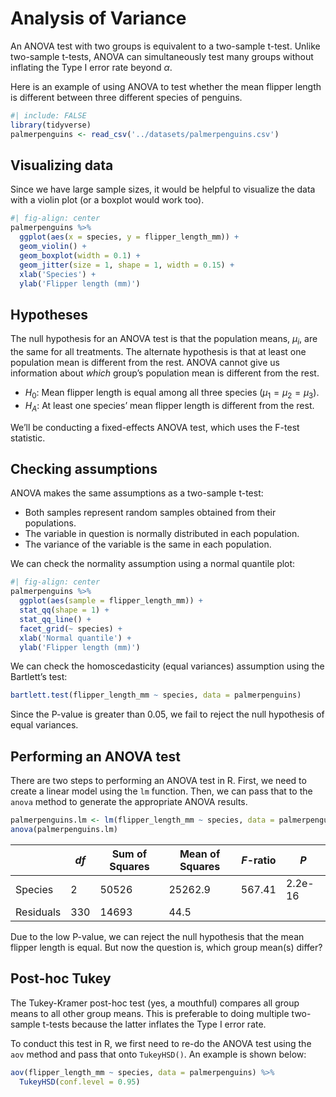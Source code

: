# Analysis of Variance

An ANOVA test with two groups is equivalent to a two-sample t-test. Unlike two-sample t-tests, ANOVA can simultaneously test many groups without inflating the Type I error rate beyond $\alpha$.

Here is an example of using ANOVA to test whether the mean flipper length is different between three different species of penguins.

```r
#| include: FALSE
library(tidyverse)
palmerpenguins <- read_csv('../datasets/palmerpenguins.csv') 
```

## Visualizing data

Since we have large sample sizes, it would be helpful to visualize the data with a violin plot (or a boxplot would work too).

```r
#| fig-align: center
palmerpenguins %>%
  ggplot(aes(x = species, y = flipper_length_mm)) +
  geom_violin() +
  geom_boxplot(width = 0.1) +
  geom_jitter(size = 1, shape = 1, width = 0.15) +
  xlab('Species') +
  ylab('Flipper length (mm)')
```

## Hypotheses

The null hypothesis for an ANOVA test is that the population means, $\mu_i$, are the same for all treatments. The alternate hypothesis is that at least one population mean is different from the rest. ANOVA cannot give us information about _which_ group's population mean is different from the rest.

* $H_0$: Mean flipper length is equal among all three species ($\mu_1 = \mu_2 = \mu_3$).
* $H_A$: At least one species' mean flipper length is different from the rest.

We'll be conducting a fixed-effects ANOVA test, which uses the F-test statistic.

## Checking assumptions

ANOVA makes the same assumptions as a two-sample t-test:

* Both samples represent random samples obtained from their populations.
* The variable in question is normally distributed in each population.
* The variance of the variable is the same in each population.

We can check the normality assumption using a normal quantile plot:

```r
#| fig-align: center
palmerpenguins %>%
  ggplot(aes(sample = flipper_length_mm)) +
  stat_qq(shape = 1) +
  stat_qq_line() +
  facet_grid(~ species) +
  xlab('Normal quantile') +
  ylab('Flipper length (mm)')
```

We can check the homoscedasticity (equal variances) assumption using the Bartlett's test:

```r
bartlett.test(flipper_length_mm ~ species, data = palmerpenguins)
```

Since the P-value is greater than 0.05, we fail to reject the null hypothesis of equal variances.

## Performing an ANOVA test

There are two steps to performing an ANOVA test in R. First, we need to create a linear model using the `lm` function. Then, we can pass that to the `anova` method to generate the appropriate ANOVA results.

```r
palmerpenguins.lm <- lm(flipper_length_mm ~ species, data = palmerpenguins)
anova(palmerpenguins.lm)
```

||$df$|Sum of Squares|Mean of Squares|$F$-ratio|$P$|
|-|-|-|-|-|-|
|Species|2|50526|25262.9|567.41|2.2e-16|
|Residuals|330|14693|44.5|||

Due to the low P-value, we can reject the null hypothesis that the mean flipper length is equal. But now the question is, which group mean(s) differ?

## Post-hoc Tukey

The Tukey-Kramer post-hoc test (yes, a mouthful) compares all group means to all other group means. This is preferable to doing multiple two-sample t-tests because the latter inflates the Type I error rate.

To conduct this test in R, we first need to re-do the ANOVA test using the `aov` method and pass that onto `TukeyHSD()`. An example is shown below:

```r
aov(flipper_length_mm ~ species, data = palmerpenguins) %>%
  TukeyHSD(conf.level = 0.95)
```
